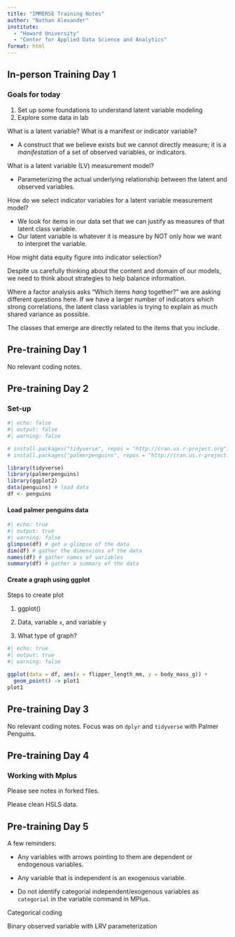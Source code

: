 ```yaml
---
title: "IMMERSE Training Notes"
author: "Nathan Alexander"
institute: 
  - "Howard University"
  - "Center for Applied Data Science and Analytics"
format: html
---
```



## In-person Training Day 1

### Goals for today
  1. Set up some foundations to understand latent variable modeling
  2. Explore some data in lab
  
What is a latent variable? What is a manifest or indicator variable?

  - A construct that we believe exists but we cannot directly measure; it is a *manifestation* of a set of observed variables, or indicators.

What is a latent variable (LV) measurement model?

  - Parameterizing the actual underlying relationship between the latent and observed variables.
  
How do we select indicator variables for a latent variable measurement model?

  - We look for items in our data set that we can justify as measures of that latent class variable.
  - Our latent variable is whatever it is measure by NOT only how we want to interpret the variable.

How might data equity figure into indicator selection?


Despite us carefully thinking about the content and domain of our models, we need to think about strategies to help balance information.

Where a factor analysis asks "Which items *hang* together?" we are asking different questions here. If we have a larger number of indicators which strong correlations, the latent class variables is trying to explain as much shared variance as possible.


The classes that emerge are directly related to the items that you include.


## Pre-training Day 1

No relevant coding notes.

## Pre-training Day 2

### Set-up

```r
#| echo: false
#| output: false
#| warning: false

# install.packages("tidyverse", repos = "http://cran.us.r-project.org")
# install.packages("palmerpenguins", repos = "http://cran.us.r-project.org")

library(tidyverse)
library(palmerpenguins)
library(ggplot2)
data(penguins) # load data
df <- penguins
```

#### Load palmer penguins data

```r
#| echo: true
#| output: true
#| warning: false
glimpse(df) # get a glimpse of the data
dim(df) # gather the dimensions of the data
names(df) # gather names of variables
summary(df) # gather a summary of the data

```

#### Create a graph using ggplot

Steps to create plot

  1. ggplot()
  
  2. Data, variable `x`, and variable `y`
  
  3. What type of graph?
  
```r
#| echo: true
#| output: true
#| warning: false

ggplot(data = df, aes(x = flipper_length_mm, y = body_mass_g)) +
  geom_point() -> plot1
plot1

```

## Pre-training Day 3

No relevant coding notes. Focus was on `dplyr` and `tidyverse` with Palmer Penguins.

## Pre-training Day 4

### Working with Mplus

Please see notes in forked files.

Please clean HSLS data.

## Pre-training Day 5

A few reminders:

  - Any variables with arrows pointing to them are dependent or endogenous variables.

  - Any variable that is independent is an exogenous variable.

  - Do not identify categorial independent/exogenous variables as `categorial` in the variable command in MPlus.

Categorical coding

Binary observed variable with LRV parameterization

